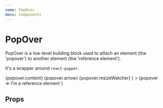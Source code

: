 ```yaml
---
name: PopOver
menu: Components
---
```



# PopOver

PopOver is a low-level building block used to attach an element (the 'popover') to another element (the 'reference element').

It's a wrapper around `react-popper`.

<Playground>
	<PopOver
		isOpen
		content="I'm a pop over with a custom renderer. I'll try to always stay visible."
		placement="top-start"
		renderer={popover =>
			<span ref={popover.ref} style={{
				background: 'black',
				color: 'white',
				borderRadius: '3px',
				padding: '5px 10px',
				...popover.style
			}}>
				{popover.content}
				{popover.arrow}
				{popover.resizeWatcher}
			</span>
		}
	>
		{popover =>
			<span ref={popover.ref}>
				I'm a reference element
			</span>
		}
	</PopOver>
</Playground>

## Props

<Props of={PopOver} />
